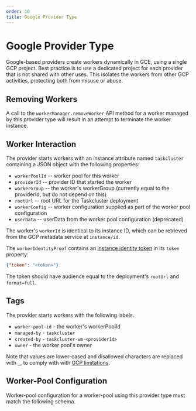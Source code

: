 ```yaml
---
order: 10
title: Google Provider Type
---
```


# Google Provider Type

Google-based providers create workers dynamically in GCE, using a single GCP project.
Best practice is to use a dedicated project for each provider that is not shared with other uses.
This isolates the workers from other GCP activities, protecting both from misuse or abuse.

## Removing Workers

A call to the `workerManager.removeWorker` API method for a worker managed by this provider type will result in an attempt to terminate the worker instance.

## Worker Interaction

The provider starts workers with an instance attribute named `taskcluster` containing a JSON object with the following properties:

* `workerPoolId` -- worker pool for this worker
* `providerId` -- provider ID that started the worker
* `workerGroup` -- the worker's workerGroup (currently equal to the providerId, but do not depend on this)
* `rootUrl` -- root URL for the Taskcluster deployment
* `workerConfig` -- worker configuration supplied as part of the worker pool configuration
* `userData` -- userData from the worker pool configuration (deprecated)

The worker's `workerId` is identical to its instance ID, which can be retrieved from the GCP metadata service at `instance/id`.

The `workerIdentityProof` contains an [instance identity token](https://cloud.google.com/compute/docs/instances/verifying-instance-identity) in its `token` property:

```json
{"token": "<token>"}
```

The token should have audience equal to the deployment's `rootUrl` and `format=full`.

## Tags

The provider starts workers with the following labels.

 * `worker-pool-id` - the worker's workerPoolId
 * `managed-by` - `taskcluster`
 * `created-by` - `taskcluster-wm-<providerId>`
 * `owner` - the worker pool's owner

Note that values are lower-cased and disallowed characters are replaced with `_`, to comply with with [GCP limitations](https://cloud.google.com/resource-manager/docs/creating-managing-labels).

## Worker-Pool Configuration

Worker-pool configuration for a worker-pool using this provider type must match the following schema.

<SchemaTable schema="/schemas/worker-manager/v1/config-google.json" />
